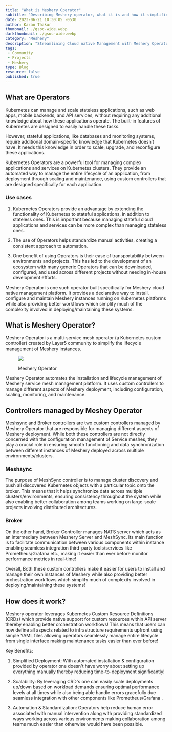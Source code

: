 ```yaml
---
title: "What is Meshery Operator"
subtitle: "Describing Meshery operator, what it is and how it simplifies management"
date: 2023-06-21 10:30:05 -0530
author: Karan Thakur
thumbnail: ./gsoc-wide.webp
darkthumbnail: ./gsoc-wide.webp
category: "Meshery"
description: "Streamlining Cloud native Management with Meshery Operators and it's Custom Controllers"
tags:
 - Community
 - Projects
 - Meshery
type: Blog
resource: false
published: true
---
```




<BlogWrapper>


## What are Operators
Kubernetes can manage and scale stateless applications, such as web apps, mobile backends, and API services, without requiring any additional knowledge about how these applications operate. The built-in features of Kubernetes are designed to easily handle these tasks.

However, stateful applications, like databases and monitoring systems, require additional domain-specific knowledge that Kubernetes doesn’t have. It needs this knowledge in order to scale, upgrade, and reconfigure these applications.

Kubernetes Operators are a powerful tool for managing complex applications and services on Kubernetes clusters. They provide an automated way to manage the entire lifecycle of an application, from deployment through scaling and maintenance, using custom controllers that are designed specifically for each application.
### Use cases 

1. Kubernetes Operators provide an advantage by extending the functionality of Kubernetes to stateful applications, in addition to stateless ones. This is important because managing stateful cloud applications and services can be more complex than managing stateless ones.

2. The use of Operators helps standardize manual activities, creating a consistent approach to automation.

3. One benefit of using Operators is their ease of transportability between environments and projects. This has led to the development of an ecosystem with many generic Operators that can be downloaded, configured, and used across different projects without needing in-house development efforts. 

Meshery Operator is one such operator built specifically for Meshery cloud native management platform. It provides a declarative way to install, configure and maintain Meshery instances running on Kubernetes platforms while also providing better workflows which simplify much of the complexity involved in deploying/maintaining these systems.

## What is Meshery Operator?


<a>

Meshery Operator is a multi-service mesh operator (a Kubernetes custom controller) created by Layer5 community to simplify the lifecycle management of Meshery instances.
<figure class="imgWithCaption fig-right" style="width:50%" >
    <img src={operator}  />
    <figcaption>
    <p>Meshery Operator</p>
    </figcaption>
 </figure>

Meshery Operator automates the installation and lifecycle management of Meshery service mesh management platform. It uses custom controllers to manage different aspects of Meshery deployment, including configuration, scaling, monitoring, and maintenance.

 </a>

## Controllers managed by Meshey Operator 

Meshsync and Broker controllers are two custom controllers managed by Meshery Operator that are responsible for managing different aspects of Meshery deployment. While both these controllers are not directly concerned with the configuration management of Service meshes, they play a crucial role in ensuring smooth functioning and data synchronization between different instances of Meshery deployed across multiple environments/clusters.
### Meshsync
The purpose of MeshSync controller is to manage cluster discovery and push all discovered Kubernetes objects with a particular topic onto the broker. This means that it helps synchronize data across multiple clusters/environments, ensuring consistency throughout the system while also enabling better collaboration among teams working on large-scale projects involving distributed architectures.
### Broker 
On the other hand, Broker Controller manages NATS server which acts as an intermediary between Meshery Server and MeshSync. Its main function is to facilitate communication between various components within instance enabling seamless integration third-party tools/services like Prometheus/Grafana etc., making it easier than ever before monitor performance metrics in real-time!

Overall, Both these custom controllers make it easier for users to install and manage their own instances of Meshery while also providing better orchestration workflows which simplify much of complexity involved in deploying/maintaining these systems!

## How does it work?

Meshery operator leverages Kubernetes Custom Resource Definitions (CRDs) which provide native support for custom resources within API server thereby enabling better orchestration workflows! This means that users can now define all aspects related to infrastructure requirements upfront using simple YAML files allowing operators seamlessly manage entire lifecycle from single interface making maintenance tasks easier than ever before!

Key Benefits:

1. Simplified Deployment: With automated installation & configuration provided by operator one doesn't have worry about setting up everything manually thereby reducing time-to-deployment significantly!

2. Scalability: By leveraging CRD's one can easily scale deployments up/down based on workload demands ensuring optimal performance levels at all times while also being able handle errors gracefully due seamless integration with other components like Prometheus/Grafana .

3. Automation & Standardization: Operators help reduce human error associated with manual intervention along with providing standardized ways working across various environments making collaboration among teams much easier than otherwise would have been possible.


</BlogWrapper>
